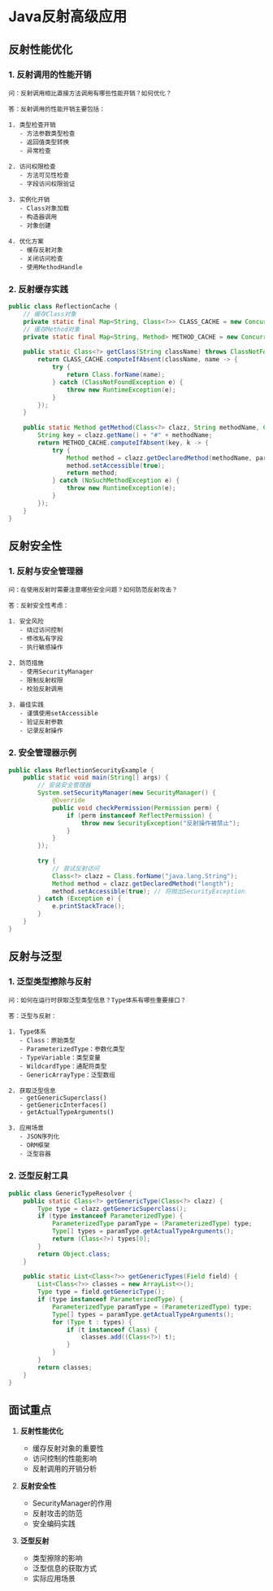 # Java反射高级应用

## 反射性能优化

### 1. 反射调用的性能开销

```plaintext
问：反射调用相比直接方法调用有哪些性能开销？如何优化？

答：反射调用的性能开销主要包括：

1. 类型检查开销
   - 方法参数类型检查
   - 返回值类型转换
   - 异常检查

2. 访问权限检查
   - 方法可见性检查
   - 字段访问权限验证

3. 实例化开销
   - Class对象加载
   - 构造器调用
   - 对象创建

4. 优化方案
   - 缓存反射对象
   - 关闭访问检查
   - 使用MethodHandle
```

### 2. 反射缓存实践

```java
public class ReflectionCache {
    // 缓存Class对象
    private static final Map<String, Class<?>> CLASS_CACHE = new ConcurrentHashMap<>();
    // 缓存Method对象
    private static final Map<String, Method> METHOD_CACHE = new ConcurrentHashMap<>();
    
    public static Class<?> getClass(String className) throws ClassNotFoundException {
        return CLASS_CACHE.computeIfAbsent(className, name -> {
            try {
                return Class.forName(name);
            } catch (ClassNotFoundException e) {
                throw new RuntimeException(e);
            }
        });
    }
    
    public static Method getMethod(Class<?> clazz, String methodName, Class<?>... paramTypes) {
        String key = clazz.getName() + "#" + methodName;
        return METHOD_CACHE.computeIfAbsent(key, k -> {
            try {
                Method method = clazz.getDeclaredMethod(methodName, paramTypes);
                method.setAccessible(true);
                return method;
            } catch (NoSuchMethodException e) {
                throw new RuntimeException(e);
            }
        });
    }
}
```

## 反射安全性

### 1. 反射与安全管理器

```plaintext
问：在使用反射时需要注意哪些安全问题？如何防范反射攻击？

答：反射安全性考虑：

1. 安全风险
   - 绕过访问控制
   - 修改私有字段
   - 执行敏感操作

2. 防范措施
   - 使用SecurityManager
   - 限制反射权限
   - 校验反射调用

3. 最佳实践
   - 谨慎使用setAccessible
   - 验证反射参数
   - 记录反射操作
```

### 2. 安全管理器示例

```java
public class ReflectionSecurityExample {
    public static void main(String[] args) {
        // 安装安全管理器
        System.setSecurityManager(new SecurityManager() {
            @Override
            public void checkPermission(Permission perm) {
                if (perm instanceof ReflectPermission) {
                    throw new SecurityException("反射操作被禁止");
                }
            }
        });
        
        try {
            // 尝试反射访问
            Class<?> clazz = Class.forName("java.lang.String");
            Method method = clazz.getDeclaredMethod("length");
            method.setAccessible(true); // 将抛出SecurityException
        } catch (Exception e) {
            e.printStackTrace();
        }
    }
}
```

## 反射与泛型

### 1. 泛型类型擦除与反射

```plaintext
问：如何在运行时获取泛型类型信息？Type体系有哪些重要接口？

答：泛型与反射：

1. Type体系
   - Class：原始类型
   - ParameterizedType：参数化类型
   - TypeVariable：类型变量
   - WildcardType：通配符类型
   - GenericArrayType：泛型数组

2. 获取泛型信息
   - getGenericSuperclass()
   - getGenericInterfaces()
   - getActualTypeArguments()

3. 应用场景
   - JSON序列化
   - ORM框架
   - 泛型容器
```

### 2. 泛型反射工具

```java
public class GenericTypeResolver {
    public static Class<?> getGenericType(Class<?> clazz) {
        Type type = clazz.getGenericSuperclass();
        if (type instanceof ParameterizedType) {
            ParameterizedType paramType = (ParameterizedType) type;
            Type[] types = paramType.getActualTypeArguments();
            return (Class<?>) types[0];
        }
        return Object.class;
    }
    
    public static List<Class<?>> getGenericTypes(Field field) {
        List<Class<?>> classes = new ArrayList<>();
        Type type = field.getGenericType();
        if (type instanceof ParameterizedType) {
            ParameterizedType paramType = (ParameterizedType) type;
            Type[] types = paramType.getActualTypeArguments();
            for (Type t : types) {
                if (t instanceof Class) {
                    classes.add((Class<?>) t);
                }
            }
        }
        return classes;
    }
}
```

## 面试重点

1. **反射性能优化**
   - 缓存反射对象的重要性
   - 访问控制的性能影响
   - 反射调用的开销分析

2. **反射安全性**
   - SecurityManager的作用
   - 反射攻击的防范
   - 安全编码实践

3. **泛型反射**
   - 类型擦除的影响
   - 泛型信息的获取方式
   - 实际应用场景